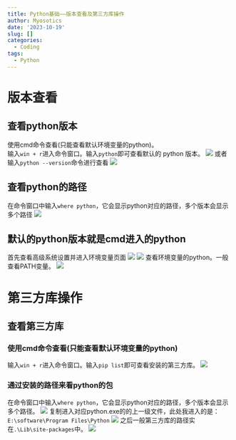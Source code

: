 ```yaml
---
title: Python基础——版本查看及第三方库操作
author: Myosotics
date: '2023-10-19'
slug: []
categories:
  - Coding
tags:
  - Python
---
```


# 版本查看

## 查看python版本

使用cmd命令查看(只能查看默认环境变量的python)。  
输入`win + r`进入命令窗口。输入`python`即可查看默认的 python 版本。
![](images/cmd_1.png)
或者输入`python --version`命令进行查看
![](images/cmd_python_version.png)

## 查看python的路径

在命令窗口中输入`where python`，它会显示python对应的路径，多个版本会显示多个路径
![](images/cmd_where_python.png)

## 默认的python版本就是cmd进入的python

首先查看高级系统设置并进入环境变量页面
![](images/senior_setting.png)
![](images/environment_variable.png)
查看环境变量的python。一般查看PATH变量。
![](images/check_path.png)

# 第三方库操作

## 查看第三方库

### 使用cmd命令查看(只能查看默认环境变量的python)

输入`win + r`进入命令窗口。输入`pip list`即可查看安装的第三方库。
![](images/cmd_pip_list.png)

### 通过安装的路径来看python的包

在命令窗口中输入`where python`，它会显示python对应的路径，多个版本会显示多个路径。
![](images/cmd_where_python.png)
复制进入对应python.exe的的上一级文件，此处我进入的是：`E:\software\Program Files\Python`
![](images/python_check_package_1.png)
之后一般第三方库的路径实在`.\Lib\site-packages`中。
![](images/check_package_place.png)





